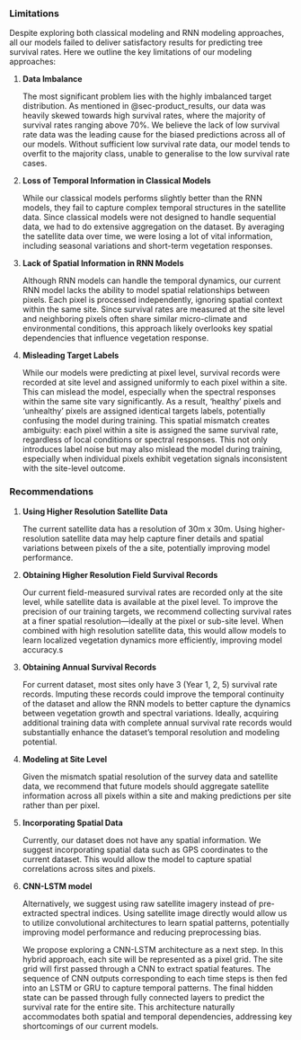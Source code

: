 ### Limitations

Despite exploring both classical modeling and RNN modeling approaches,
all our models failed to deliver satisfactory results for predicting
tree survival rates. Here we outline the key limitations of our modeling
approaches:

1.  **Data Imbalance**

    The most significant problem lies with the highly imbalanced target
    distribution. As mentioned in @sec-product_results, our data was
    heavily skewed towards high survival rates, where the majority of
    survival rates ranging above 70%. We believe the lack of low
    survival rate data was the leading cause for the biased predictions
    across all of our models. Without sufficient low survival rate data,
    our model tends to overfit to the majority class, unable to
    generalise to the low survival rate cases.

2.  **Loss of Temporal Information in Classical Models**

    While our classical models performs slightly better than the RNN
    models, they fail to capture complex temporal structures in the
    satellite data. Since classical models were not designed to handle
    sequential data, we had to do extensive aggregation on the dataset.
    By averaging the satellite data over time, we were losing a lot of
    vital information, including seasonal variations and short-term
    vegetation responses.

3.  **Lack of Spatial Information in RNN Models**

    Although RNN models can handle the temporal dynamics, our current
    RNN model lacks the ability to model spatial relationships between
    pixels. Each pixel is processed independently, ignoring spatial
    context within the same site. Since survival rates are measured at
    the site level and neighboring pixels often share similar
    micro-climate and environmental conditions, this approach likely
    overlooks key spatial dependencies that influence vegetation
    response.

4.  **Misleading Target Labels**

    While our models were predicting at pixel level, survival records
    were recorded at site level and assigned uniformly to each pixel
    within a site. This can mislead the model, especially when the
    spectral responses within the same site vary significantly. As a
    result, ‘healthy’ pixels and ‘unhealthy’ pixels are assigned
    identical targets labels, potentially confusing the model during
    training. This spatial mismatch creates ambiguity: each pixel within
    a site is assigned the same survival rate, regardless of local
    conditions or spectral responses. This not only introduces label
    noise but may also mislead the model during training, especially
    when individual pixels exhibit vegetation signals inconsistent with
    the site-level outcome.

### Recommendations

1.  **Using Higher Resolution Satellite Data**

    The current satellite data has a resolution of 30m x 30m. Using
    higher-resolution satellite data may help capture finer details and
    spatial variations between pixels of the a site, potentially
    improving model performance.

2.  **Obtaining Higher Resolution Field Survival Records**

    Our current field-measured survival rates are recorded only at the
    site level, while satellite data is available at the pixel level. To
    improve the precision of our training targets, we recommend
    collecting survival rates at a finer spatial
    resolution—ideally at the pixel or sub-site level. When combined
    with high resolution satellite data, this would allow models to
    learn localized vegetation dynamics more efficiently, improving
    model accuracy.s

3.  **Obtaining Annual Survival Records**

    For current dataset, most sites only have 3 (Year 1, 2, 5) survival
    rate records. Imputing these records could improve the temporal
    continuity of the dataset and allow the RNN models to better capture
    the dynamics between vegetation growth and spectral variations.
    Ideally, acquiring additional training data with complete annual
    survival rate records would substantially enhance the dataset’s
    temporal resolution and modeling potential.

4.  **Modeling at Site Level**

    Given the mismatch spatial resolution of the survey data and
    satellite data, we recommend that future models should aggregate
    satellite information across all pixels within a site and making
    predictions per site rather than per pixel.

5.  **Incorporating Spatial Data**

    Currently, our dataset does not have any spatial information. We
    suggest incorporating spatial data such as GPS coordinates to the
    current dataset. This would allow the model to capture spatial
    correlations across sites and pixels.

6.  **CNN-LSTM model**

    Alternatively, we suggest using raw satellite imagery instead of
    pre-extracted spectral indices. Using satellite image directly would
    allow us to utilize convolutional architectures to learn spatial
    patterns, potentially improving model performance and reducing
    preprocessing bias.

    We propose exploring a CNN-LSTM architecture as a next step. In this
    hybrid approach, each site will be represented as a pixel grid. The
    site grid will first passed through a CNN to extract spatial
    features. The sequence of CNN outputs corresponding to each time
    steps is then fed into an LSTM or GRU to capture temporal patterns.
    The final hidden state can be passed through fully connected layers
    to predict the survival rate for the entire site. This architecture
    naturally accommodates both spatial and temporal dependencies,
    addressing key shortcomings of our current models.